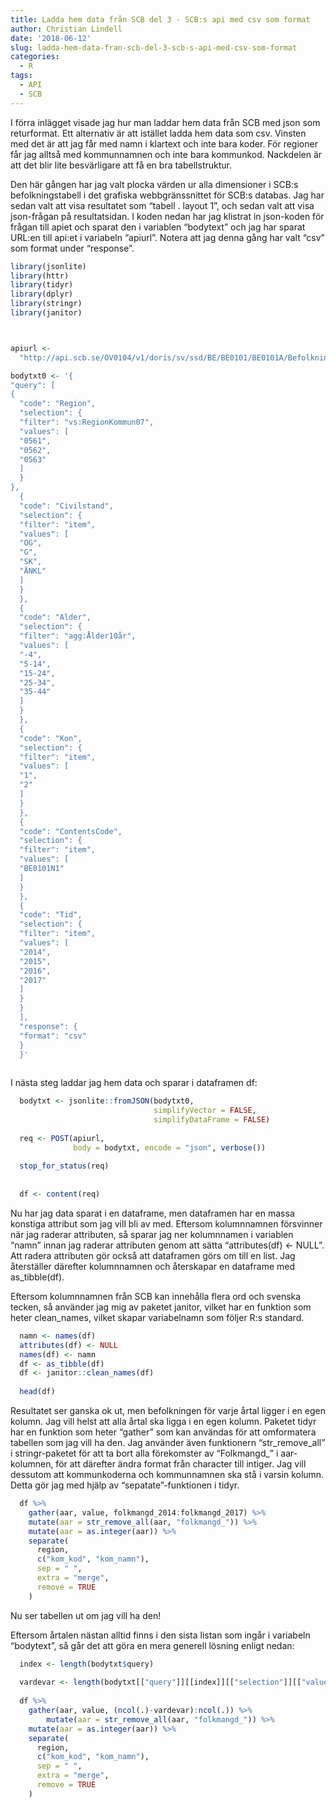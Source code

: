 ```yaml
---
title: Ladda hem data från SCB del 3 - SCB:s api med csv som format
author: Christian Lindell
date: '2018-06-12'
slug: ladda-hem-data-fran-scb-del-3-scb-s-api-med-csv-som-format
categories:
  - R
tags:
  - API
  - SCB
---
```


I förra inlägget visade jag hur man laddar hem data från SCB med json som returformat. Ett alternativ är att istället ladda hem data som csv. Vinsten med det är att jag får med namn i klartext och inte bara koder. För regioner får jag alltså med kommunnamnen och inte bara kommunkod. Nackdelen är att det blir lite besvärligare att få en bra tabellstruktur.

Den här gången har jag valt plocka värden ur alla dimensioner i SCB:s befolkningstabell i det grafiska webbgränssnittet för SCB:s databas. Jag har sedan valt att visa resultatet som "tabell . layout 1", och sedan valt att visa json-frågan på resultatsidan. I koden nedan har jag klistrat in json-koden för frågan till apiet och sparat den i variablen "bodytext" och jag har sparat URL:en till api:et i variabeln "apiurl". Notera att jag denna gång har valt "csv" som format under "response".


```r
library(jsonlite)
library(httr)
library(tidyr)
library(dplyr)
library(stringr)
library(janitor)



apiurl <-
  "http://api.scb.se/OV0104/v1/doris/sv/ssd/BE/BE0101/BE0101A/BefolkningNy"

bodytxt0 <- '{
"query": [
{
  "code": "Region",
  "selection": {
  "filter": "vs:RegionKommun07",
  "values": [
  "0561",
  "0562",
  "0563"
  ]
  }
},
  {
  "code": "Civilstand",
  "selection": {
  "filter": "item",
  "values": [
  "OG",
  "G",
  "SK",
  "ÄNKL"
  ]
  }
  },
  {
  "code": "Alder",
  "selection": {
  "filter": "agg:Ålder10år",
  "values": [
  "-4",
  "5-14",
  "15-24",
  "25-34",
  "35-44"
  ]
  }
  },
  {
  "code": "Kon",
  "selection": {
  "filter": "item",
  "values": [
  "1",
  "2"
  ]
  }
  },
  {
  "code": "ContentsCode",
  "selection": {
  "filter": "item",
  "values": [
  "BE0101N1"
  ]
  }
  },
  {
  "code": "Tid",
  "selection": {
  "filter": "item",
  "values": [
  "2014",
  "2015",
  "2016",
  "2017"
  ]
  }
  }
  ],
  "response": {
  "format": "csv"
  }
  }'
  
```


I nästa steg laddar jag hem data och sparar i dataframen df:

```r
  bodytxt <- jsonlite::fromJSON(bodytxt0,
                                simplifyVector = FALSE,
                                simplifyDataFrame = FALSE)
  
  req <- POST(apiurl,
              body = bodytxt, encode = "json", verbose())
  
  stop_for_status(req)
  
  
  df <- content(req)

```

Nu har jag data sparat i en dataframe, men dataframen har en massa konstiga attribut som jag vill bli av med. Eftersom kolumnnamnen försvinner när jag raderar attributen, så sparar jag ner kolumnnamen i variablen "namn" innan jag raderar attributen genom att sätta "attributes(df) <- NULL". Att radera attributen gör också att dataframen görs om till en list. Jag återställer därefter kolumnnamnen och återskapar en dataframe med as_tibble(df).

Eftersom kolumnnamnen från SCB kan innehålla flera ord och svenska tecken, så använder jag mig av paketet janitor, vilket har en funktion som heter clean_names, vilket skapar variabelnamn som följer R:s standard.

```r
  
  namn <- names(df)
  attributes(df) <- NULL
  names(df) <- namn
  df <- as_tibble(df)
  df <- janitor::clean_names(df)
  
  head(df)
```

Resultatet ser ganska ok ut, men befolkningen för varje årtal ligger i en egen kolumn. Jag vill helst att alla årtal ska ligga i en egen kolumn. Paketet tidyr har en funktion som heter "gather" som kan användas för att omformatera tabellen som jag vill ha den. Jag använder även funktionern "str_remove_all" i stringr-paketet för att ta bort alla förekomster av "Folkmangd_" i aar- kolumnen, för att därefter ändra format från character till intiger. Jag vill dessutom att kommunkoderna och kommunnamnen ska stå i varsin kolumn. Detta gör jag med hjälp av "sepatate"-funktionen i tidyr.


```r
  df %>%
    gather(aar, value, folkmangd_2014:folkmangd_2017) %>%
    mutate(aar = str_remove_all(aar, "folkmangd_")) %>%
    mutate(aar = as.integer(aar)) %>%
    separate(
      region,
      c("kom_kod", "kom_namn"),
      sep = " ",
      extra = "merge",
      remove = TRUE
    )

```


Nu ser tabellen ut om jag vill ha den!

Eftersom årtalen nästan alltid finns i den sista listan som ingår i variabeln "bodytext", så går det att göra en mera generell lösning enligt nedan:

```r
  index <- length(bodytxt$query)
  
  vardevar <- length(bodytxt[["query"]][[index]][["selection"]][["values"]]) - 1
  
  df %>% 
    gather(aar, value, (ncol(.)-vardevar):ncol(.)) %>%
        mutate(aar = str_remove_all(aar, "folkmangd_")) %>%
    mutate(aar = as.integer(aar)) %>%
    separate(
      region,
      c("kom_kod", "kom_namn"),
      sep = " ",
      extra = "merge",
      remove = TRUE
    )
    
```


